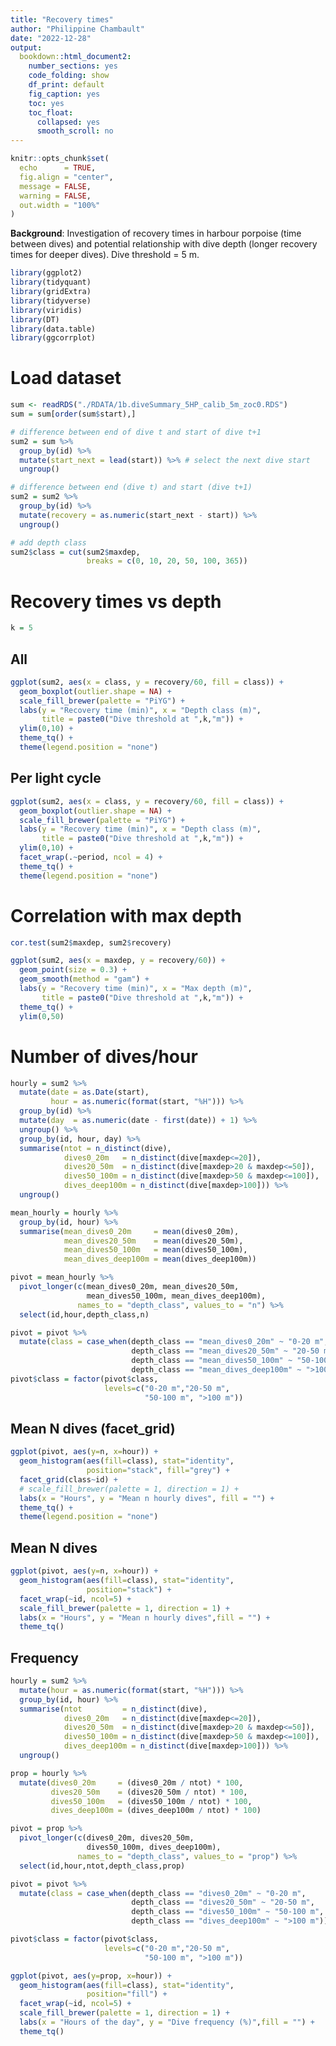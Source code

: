 ```yaml
---
title: "Recovery times"
author: "Philippine Chambault"
date: "2022-12-28"
output:
  bookdown::html_document2:
    number_sections: yes
    code_folding: show
    df_print: default
    fig_caption: yes
    toc: yes
    toc_float:
      collapsed: yes
      smooth_scroll: no
---
```


```r
knitr::opts_chunk$set(
  echo      = TRUE,
  fig.align = "center",
  message = FALSE,
  warning = FALSE,
  out.width = "100%"
)
```

__Background__:
Investigation of recovery times in harbour porpoise (time between dives) and potential relationship with dive depth (longer recovery times for deeper dives). Dive threshold = 5 m.

```r
library(ggplot2)
library(tidyquant)
library(gridExtra)
library(tidyverse)
library(viridis)
library(DT)
library(data.table)
library(ggcorrplot)
```


# Load dataset 
```r
sum <- readRDS("./RDATA/1b.diveSummary_5HP_calib_5m_zoc0.RDS")
sum = sum[order(sum$start),]

# difference between end of dive t and start of dive t+1
sum2 = sum %>%
  group_by(id) %>%
  mutate(start_next = lead(start)) %>% # select the next dive start
  ungroup()

# difference between end (dive t) and start (dive t+1)
sum2 = sum2 %>%
  group_by(id) %>%
  mutate(recovery = as.numeric(start_next - start)) %>%
  ungroup()

# add depth class
sum2$class = cut(sum2$maxdep, 
                 breaks = c(0, 10, 20, 50, 100, 365))
```




# Recovery times vs depth {.tabset}
```r
k = 5
```

## All
```r
ggplot(sum2, aes(x = class, y = recovery/60, fill = class)) +
  geom_boxplot(outlier.shape = NA) +
  scale_fill_brewer(palette = "PiYG") +
  labs(y = "Recovery time (min)", x = "Depth class (m)",
       title = paste0("Dive threshold at ",k,"m")) +
  ylim(0,10) +
  theme_tq() +
  theme(legend.position = "none") 
```

## Per light cycle
```r
ggplot(sum2, aes(x = class, y = recovery/60, fill = class)) +
  geom_boxplot(outlier.shape = NA) +
  scale_fill_brewer(palette = "PiYG") +
  labs(y = "Recovery time (min)", x = "Depth class (m)",
       title = paste0("Dive threshold at ",k,"m")) +
  ylim(0,10) +
  facet_wrap(.~period, ncol = 4) +
  theme_tq() +  
  theme(legend.position = "none") 
```



# Correlation with max depth
```r
cor.test(sum2$maxdep, sum2$recovery) 
```

```r
ggplot(sum2, aes(x = maxdep, y = recovery/60)) +
  geom_point(size = 0.3) +
  geom_smooth(method = "gam") +
  labs(y = "Recovery time (min)", x = "Max depth (m)",
       title = paste0("Dive threshold at ",k,"m")) +
  theme_tq() +
  ylim(0,50)
```









# Number of dives/hour {.tabset}

```r
hourly = sum2 %>%
  mutate(date = as.Date(start),
         hour = as.numeric(format(start, "%H"))) %>%
  group_by(id) %>% 
  mutate(day  = as.numeric(date - first(date)) + 1) %>%
  ungroup() %>%
  group_by(id, hour, day) %>%
  summarise(ntot = n_distinct(dive),
            dives0_20m   = n_distinct(dive[maxdep<=20]),
            dives20_50m  = n_distinct(dive[maxdep>20 & maxdep<=50]),
            dives50_100m = n_distinct(dive[maxdep>50 & maxdep<=100]),
            dives_deep100m = n_distinct(dive[maxdep>100])) %>%
  ungroup()

mean_hourly = hourly %>%
  group_by(id, hour) %>%
  summarise(mean_dives0_20m     = mean(dives0_20m),
            mean_dives20_50m    = mean(dives20_50m),
            mean_dives50_100m   = mean(dives50_100m),
            mean_dives_deep100m = mean(dives_deep100m))

pivot = mean_hourly %>%
  pivot_longer(c(mean_dives0_20m, mean_dives20_50m, 
                 mean_dives50_100m, mean_dives_deep100m), 
               names_to = "depth_class", values_to = "n") %>%
  select(id,hour,depth_class,n) 

pivot = pivot %>%
  mutate(class = case_when(depth_class == "mean_dives0_20m" ~ "0-20 m",
                           depth_class == "mean_dives20_50m" ~ "20-50 m",
                           depth_class == "mean_dives50_100m" ~ "50-100 m",
                           depth_class == "mean_dives_deep100m" ~ ">100 m"))
pivot$class = factor(pivot$class,
                     levels=c("0-20 m","20-50 m",
                              "50-100 m", ">100 m"))
```


## Mean N dives (facet_grid)
```r
ggplot(pivot, aes(y=n, x=hour)) +
  geom_histogram(aes(fill=class), stat="identity",
                 position="stack", fill="grey") +
  facet_grid(class~id) +
  # scale_fill_brewer(palette = 1, direction = 1) +
  labs(x = "Hours", y = "Mean n hourly dives", fill = "") +
  theme_tq() +
  theme(legend.position = "none")
```


## Mean N dives
```r
ggplot(pivot, aes(y=n, x=hour)) +
  geom_histogram(aes(fill=class), stat="identity",
                 position="stack") +
  facet_wrap(~id, ncol=5) +
  scale_fill_brewer(palette = 1, direction = 1) +
  labs(x = "Hours", y = "Mean n hourly dives",fill = "") +
  theme_tq()
```




## Frequency
```r
hourly = sum2 %>%
  mutate(hour = as.numeric(format(start, "%H"))) %>%
  group_by(id, hour) %>%
  summarise(ntot         = n_distinct(dive),
            dives0_20m   = n_distinct(dive[maxdep<=20]),
            dives20_50m  = n_distinct(dive[maxdep>20 & maxdep<=50]),
            dives50_100m = n_distinct(dive[maxdep>50 & maxdep<=100]),
            dives_deep100m = n_distinct(dive[maxdep>100])) %>%
  ungroup()

prop = hourly %>%
  mutate(dives0_20m     = (dives0_20m / ntot) * 100,
         dives20_50m    = (dives20_50m / ntot) * 100,
         dives50_100m   = (dives50_100m / ntot) * 100,
         dives_deep100m = (dives_deep100m / ntot) * 100)

pivot = prop %>%
  pivot_longer(c(dives0_20m, dives20_50m, 
                 dives50_100m, dives_deep100m), 
               names_to = "depth_class", values_to = "prop") %>%
  select(id,hour,ntot,depth_class,prop) 

pivot = pivot %>%
  mutate(class = case_when(depth_class == "dives0_20m" ~ "0-20 m",
                           depth_class == "dives20_50m" ~ "20-50 m",
                           depth_class == "dives50_100m" ~ "50-100 m",
                           depth_class == "dives_deep100m" ~ ">100 m"))

pivot$class = factor(pivot$class,
                     levels=c("0-20 m","20-50 m",
                              "50-100 m", ">100 m"))
```

```r
ggplot(pivot, aes(y=prop, x=hour)) +
  geom_histogram(aes(fill=class), stat="identity",
                 position="fill") +
  facet_wrap(~id, ncol=5) +
  scale_fill_brewer(palette = 1, direction = 1) +
  labs(x = "Hours of the day", y = "Dive frequency (%)",fill = "") +
  theme_tq()
```


